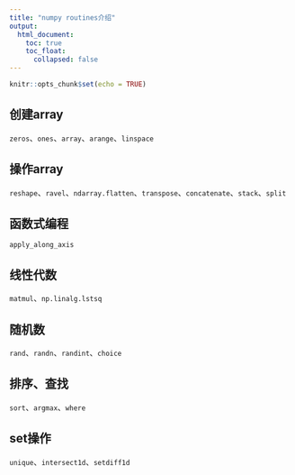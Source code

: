 ```yaml
---
title: "numpy routines介绍"
output:
  html_document:
    toc: true
    toc_float: 
      collapsed: false
---
```


```r
knitr::opts_chunk$set(echo = TRUE)
```


## 创建array
`zeros`、`ones`、`array`、`arange`、`linspace`

## 操作array
`reshape`、`ravel`、`ndarray.flatten`、`transpose`、`concatenate`、`stack`、`split`

## 函数式编程
`apply_along_axis`

## 线性代数
`matmul`、`np.linalg.lstsq`

## 随机数
`rand`、`randn`、`randint`、`choice`

## 排序、查找
`sort`、`argmax`、`where`

## set操作
`unique`、`intersect1d`、`setdiff1d`

